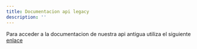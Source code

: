 ```yaml
---
title: Documentacion api legacy
description: ''
---
```


Para acceder a la documentacion de nuestra api antigua utiliza el siguiente [enlace](https://legacy.docs.justo.com)
